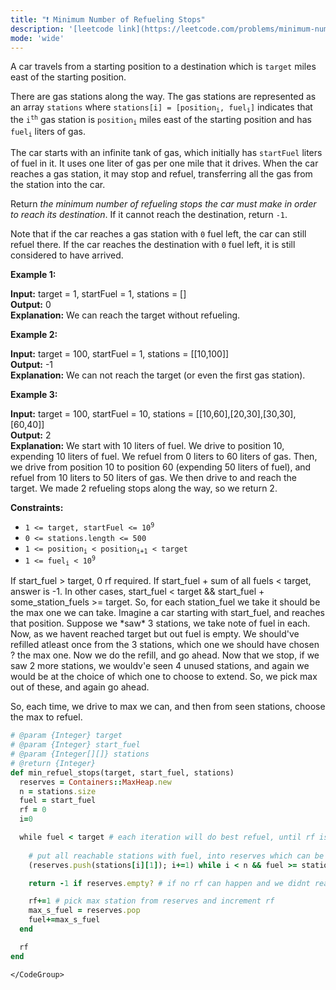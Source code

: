 ```yaml
---
title: "❗️ Minimum Number of Refueling Stops"
description: '[leetcode link](https://leetcode.com/problems/minimum-number-of-refueling-stops/description/)'
mode: 'wide'
---
```

<Tabs>
  <Tab title="Question" icon="circle-question" iconType="regular">
    <Card>
      <p>A car travels from a starting position to a destination which is <code>target</code> miles east of the starting position.</p>  <p>There are gas stations along the way. The gas stations are represented as an array <code>stations</code> where <code>stations[i] = [position<sub>i</sub>, fuel<sub>i</sub>]</code> indicates that the <code>i<sup>th</sup></code> gas station is <code>position<sub>i</sub></code> miles east of the starting position and has <code>fuel<sub>i</sub></code> liters of gas.</p>  <p>The car starts with an infinite tank of gas, which initially has <code>startFuel</code> liters of fuel in it. It uses one liter of gas per one mile that it drives. When the car reaches a gas station, it may stop and refuel, transferring all the gas from the station into the car.</p>  <p>Return <em>the minimum number of refueling stops the car must make in order to reach its destination</em>. If it cannot reach the destination, return <code>-1</code>.</p>  <p>Note that if the car reaches a gas station with <code>0</code> fuel left, the car can still refuel there. If the car reaches the destination with <code>0</code> fuel left, it is still considered to have arrived.</p>   <p><strong class="example">Example 1:</strong></p>   <strong>Input:</strong> target = 1, startFuel = 1, stations = [] <br/> <strong>Output:</strong> 0 <br/> <strong>Explanation:</strong> We can reach the target without refueling.   <p><strong class="example">Example 2:</strong></p>   <strong>Input:</strong> target = 100, startFuel = 1, stations = [[10,100]] <br/> <strong>Output:</strong> -1 <br/> <strong>Explanation:</strong> We can not reach the target (or even the first gas station).   <p><strong class="example">Example 3:</strong></p>   <strong>Input:</strong> target = 100, startFuel = 10, stations = [[10,60],[20,30],[30,30],[60,40]] <br/> <strong>Output:</strong> 2 <br/> <strong>Explanation:</strong> We start with 10 liters of fuel. We drive to position 10, expending 10 liters of fuel.  We refuel from 0 liters to 60 liters of gas. Then, we drive from position 10 to position 60 (expending 50 liters of fuel), and refuel from 10 liters to 50 liters of gas.  We then drive to and reach the target. We made 2 refueling stops along the way, so we return 2.    <p><strong>Constraints:</strong></p>  <ul>  <li><code>1 &lt;= target, startFuel &lt;= 10<sup>9</sup></code></li>  <li><code>0 &lt;= stations.length &lt;= 500</code></li>  <li><code>1 &lt;= position<sub>i</sub> &lt; position<sub>i+1</sub> &lt; target</code></li>  <li><code>1 &lt;= fuel<sub>i</sub> &lt; 10<sup>9</sup></code></li> </ul> 
    </Card>
  </Tab>
  <Tab title="Solution" icon="lightbulb" iconType="regular" >
    <Card>
      If start_fuel &gt; target, 0 rf required. If start_fuel + sum of all fuels &lt; target, answer is -1. In other cases, start_fuel &lt; target && start_fuel + some_station_fuels &gt;= target. So, for each station_fuel we take it should be the max one we can take. Imagine a car starting with start_fuel, and reaches that position. Suppose we *saw* 3 stations, we take note of fuel in each. Now, as we havent reached target but out fuel is empty. We should've refilled atleast once from the 3 stations, which one we should have chosen ? the max one. Now we do the refill, and go ahead. Now that we stop, if we saw 2 more stations, we wouldv'e seen 4 unused stations, and again we would be at the choice of which one to choose to extend. So, we pick max out of these, and again go ahead. 

So, each time, we drive to max we can, and then from seen stations, choose the max to refuel.
</Card>
  <Expandable title="code">
    <CodeGroup dropdown>
```ruby title="Minimum Number of Refueling Stops" lines
# @param {Integer} target
# @param {Integer} start_fuel
# @param {Integer[][]} stations
# @return {Integer}
def min_refuel_stops(target, start_fuel, stations)  
  reserves = Containers::MaxHeap.new
  n = stations.size
  fuel = start_fuel
  rf = 0
  i=0

  while fuel < target # each iteration will do best refuel, until rf is enough to reach target
    
    # put all reachable stations with fuel, into reserves which can be used for rf
    (reserves.push(stations[i][1]); i+=1) while i < n && fuel >= stations[i][0]

    return -1 if reserves.empty? # if no rf can happen and we didnt reach target, it wasnt enough

    rf+=1 # pick max station from reserves and increment rf
    max_s_fuel = reserves.pop
    fuel+=max_s_fuel
  end

  rf
end
```
    </CodeGroup>
  </Expandable>
  </Tab>
</Tabs>